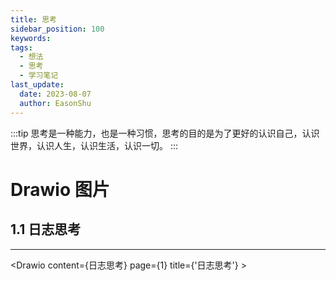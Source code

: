 ```yaml
---
title: 思考
sidebar_position: 100
keywords:
tags:
  - 想法
  - 思考
  - 学习笔记
last_update:
  date: 2023-08-07
  author: EasonShu
---
```



:::tip
思考是一种能力，也是一种习惯，思考的目的是为了更好的认识自己，认识世界，认识人生，认识生活，认识一切。
:::



<TOCInline toc={toc} />

# Drawio 图片



## 1.1 日志思考

----
<Drawio content={日志思考} page={1} title={'日志思考'} >
</Drawio>







